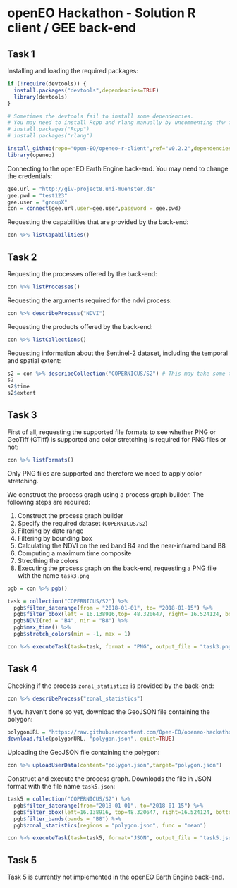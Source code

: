 # openEO Hackathon - Solution R client / GEE back-end

## Task 1

Installing and loading the required packages:
```r
if (!require(devtools)) {
  install.packages("devtools",dependencies=TRUE)
  library(devtools)
}

# Sometimes the devtools fail to install some dependencies.
# You may need to install Rcpp and rlang manually by uncommenting thw following two lines:
# install.packages("Rcpp")
# install.packages("rlang")

install_github(repo="Open-EO/openeo-r-client",ref="v0.2.2",dependencies=TRUE)
library(openeo)
```

Connecting to the openEO Earth Engine back-end. You may need to change the credentials:
```r
gee.url = "http://giv-project8.uni-muenster.de"
gee.pwd = "test123"
gee.user = "groupX"
con = connect(gee.url,user=gee.user,password = gee.pwd)
```

Requesting the capabilities that are provided by the back-end:
```r
con %>% listCapabilities()
```

## Task 2

Requesting the processes offered by the back-end:
```r
con %>% listProcesses()
```

Requesting the arguments required for the ndvi process:
```r
con %>% describeProcess("NDVI")
```

Requesting the products offered by the back-end:
```r
con %>% listCollections()
```

Requesting information about the Sentinel-2 dataset, including the temporal and spatial extent:
```r
s2 = con %>% describeCollection("COPERNICUS/S2") # This may take some time to complete if GDAL is not installed
s2
s2$time
s2$extent
```

## Task 3

First of all, requesting the supported file formats to see whether PNG or GeoTiff (GTiff) is supported and color stretching is required for PNG files or not:
```r
con %>% listFormats()
```
Only PNG files are supported and therefore we need to apply color stretching.

We construct the process graph using a process graph builder. The following steps are required:

1. Construct the process graph builder
2. Specify the required dataset (`COPERNICUS/S2`)
3. Filtering by date range
4. Filtering by bounding box
5. Calculating the NDVI on the red band B4 and the near-infrared band B8
6. Computing a maximum time composite
7. Strecthing the colors
8. Executing the process graph on the back-end, requesting a PNG file with the name `task3.png`

```r
pgb = con %>% pgb()

task = collection("COPERNICUS/S2") %>% 
  pgb$filter_daterange(from = "2018-01-01", to= "2018-01-15") %>% 
  pgb$filter_bbox(left = 16.138916,top= 48.320647, right= 16.524124, bottom= 48.138600, srs="EPSG:4326") %>%
  pgb$NDVI(red = "B4", nir = "B8") %>%
  pgb$max_time() %>%
  pgb$stretch_colors(min = -1, max = 1)

con %>% executeTask(task=task, format = "PNG", output_file = "task3.png")
```

## Task 4

Checking if the process `zonal_statistics` is provided by the back-end:
```r
con %>% describeProcess("zonal_statistics")
```

If you haven't done so yet, download the GeoJSON file containing the polygon:
```r
polygonURL = "https://raw.githubusercontent.com/Open-EO/openeo-hackathon/master/test-cases/polygon.json"
download.file(polygonURL, "polygon.json", quiet=TRUE)
```

Uploading the GeoJSON file containing the polygon:
```r
con %>% uploadUserData(content="polygon.json",target="polygon.json")
```

Construct and execute the process graph. Downloads the file in JSON format with the file name `task5.json`:
```r
task5 = collection("COPERNICUS/S2") %>% 
  pgb$filter_daterange(from="2018-01-01", to="2018-01-15") %>% 
  pgb$filter_bbox(left=16.138916, top=48.320647, right=16.524124, bottom=48.138600, srs="EPSG:4326") %>%
  pgb$filter_bands(bands = "B8") %>%
  pgb$zonal_statistics(regions = "polygon.json", func = "mean")

con %>% executeTask(task=task5, format="JSON", output_file = "task5.json")
```

## Task 5

Task 5 is currently not implemented in the openEO Earth Engine back-end.
